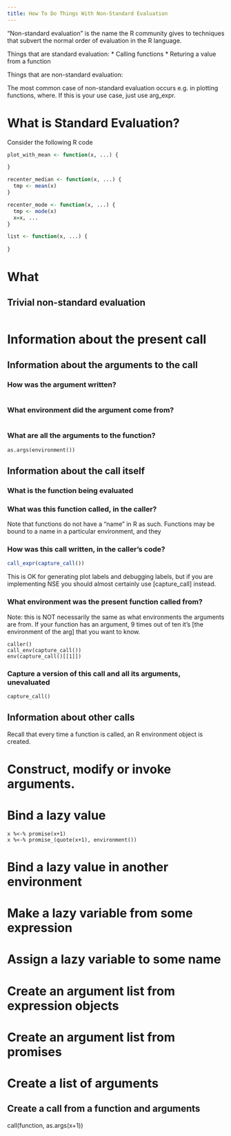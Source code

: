 ```yaml
---
title: How To Do Things With Non-Standard Evaluation
---
```


"Non-standard evaluation" is the name the R community gives to
techniques that subvert the normal order of evaluation in the R
language.

Things that are standard evaluation:
    * Calling functions
    * Returing a value from a function

Things that are non-standard evaluation:

The most common case of non-standard evaluation occurs e.g. in
plotting functions, where. If this is your use case, just use arg_expr.

# What is Standard Evaluation?

Consider the following R code

```R

plot_with_mean <- function(x, ...) {

}

recenter_median <- function(x, ...) {
  tmp <- mean(x)
}

recenter_mode <- function(x, ...) {
  tmp <- mode(x)
  x=x, ...
}

list <- function(x, ...) {
  
}
```

# What

## Trivial non-standard evaluation

```R

```

# Information about the present call

## Information about the arguments to the call

### How was the argument written?

```

```
### What environment did the argument come from?

```

```

### What are all the arguments to the function?

```
as.args(environment())
```

## Information about the call itself

### What is the function being evaluated

### What was this function called, in the caller?

Note that functions do not have a "name" in R as such. Functions may
be bound to a name in a particular environment, and they

### How was this call written, in the caller's code?

```R
call_expr(capture_call())
```

This is OK for generating plot labels and debugging labels, but if you are
implementing NSE you should almost certainly use [capture_call] instead.

### What environment was the present function called from?

Note: this is NOT necessarily the same as what environments the
arguments are from. If your function has an argument, 9 times out of
ten it's [the environment of the arg] that you want to know.

```
caller()
call_env(capture_call())
env(capture_call()[[1]])
```

### Capture a version of this call and all its arguments, unevaluated

```
capture_call()
```

## Information about other calls

Recall that every time a function is called, an R environment object is created.

# Construct, modify or invoke arguments.

# Bind a lazy value

```
x %<-% promise(x+1)
x %<-% promise_(quote(x+1), environment())
```

# Bind a lazy value in another environment

# Make a lazy variable from some expression

# Assign a lazy variable to some name

# Create an argument list from expression objects

# Create an argument list from promises

# Create a list of arguments

## Create a call from a function and arguments

call(function, as.args(x+1))
